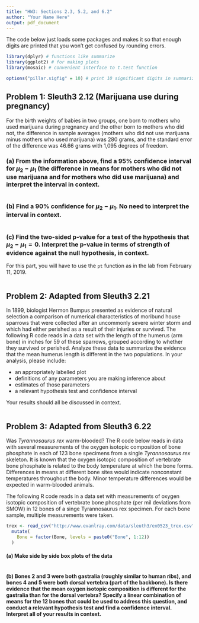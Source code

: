 ```yaml
---
title: "HW3: Sections 2.3, 5.2, and 6.2"
author: "Your Name Here"
output: pdf_document
---
```


The code below just loads some packages and makes it so that enough digits are printed that you won't get confused by rounding errors.

```r
library(dplyr) # functions like summarize
library(ggplot2) # for making plots
library(mosaic) # convenient interface to t.test function

options("pillar.sigfig" = 10) # print 10 significant digits in summarize output
```

## Problem 1: Sleuth3 2.12 (Marijuana use during pregnancy)

For the birth weights of babies in two groups, one born to mothers who used marijuana during pregnancy and the other born to mothers who did not, the difference in sample averages (mothers who did not use marijuana minus mothers who used marijuana) was 280 grams, and the standard error of the difference was 46.66 grams with 1,095 degrees of freedom.

### (a) From the information above, find a 95% confidence interval for $\mu_2 - \mu_1$ (the difference in means for mothers who did not use marijuana and for mothers who did use marijuana) and interpret the interval in context.

```r

```

### (b) Find a 90% confidence for $\mu_2 - \mu_1$.  No need to interpret the interval in context.

```r

```

### (c) Find the two-sided p-value for a test of the hypothesis that $\mu_2 - \mu_1 = 0$.  Interpret the p-value in terms of strength of evidence against the null hypothesis, in context.

For this part, you will have to use the `pt` function as in the lab from February 11, 2019.

```r

```

## Problem 2: Adapted from Sleuth3 2.21

In 1899, biologist Hermon Bumpus presented as evidence of natural selection a comparison of numerical characteristics of moribund house sparrows that were collected after an uncommonly severe winter storm and which had either perished as a result of their injuries or survived.  The following R code reads in a data set with the length of the humerus (arm bone) in inches for 59 of these sparrows, grouped according to whether they survived or perished.  Analyze these data to summarize the evidence that the mean humerus length is different in the two populations.  In your analysis, please include:

 * an appropriately labelled plot
 * definitions of any parameters you are making inference about
 * estimates of those parameters
 * a relevant hypothesis test and confidence interval

Your results should all be discussed in context.

```r

```


## Problem 3: Adapted from Sleuth3 6.22

Was *Tyrannosaurus rex* warm-blooded?  The R code below reads in data with several measurements of the oxygen isotopic composition of bone phosphate in each of 123 bone specimens from a single *Tyrannosaurus rex* skeleton.  It is known that the oxygen isotopic composition of vertebrate bone phosphate is related to the body temperature at which the bone forms.  Differences in means at different bone sites would indicate nonconstant temperatures throughout the body.  Minor temperature differences would be expected in warm-blooded animals.

The following R code reads in a data set with measurements of oxygen isotopic composition of vertebrate bone phosphate (per mil deviations from SMOW) in 12 bones of a singe Tyrannosaurus rex specimen.  For each bone sample, multiple measurements were taken.

```r
trex <- read_csv("http://www.evanlray.com/data/sleuth3/ex0523_trex.csv") %>%
  mutate(
    Bone = factor(Bone, levels = paste0("Bone", 1:12))
  )
```

#### (a) Make side by side box plots of the data

```r

```

#### (b) Bones 2 and 3 were both gastralia (roughly similar to human ribs), and bones 4 and 5 were both dorsal vertebra (part of the backbone).  Is there evidence that the mean oxygen isotopic composition is different for the gastralia than for the dorsal vertebra?  Specify a linear combination of means for the 12 bones that could be used to address this question, and conduct a relevant hypothesis test and find a confidence interval.  Interpret all of your results in context.

```r

```



